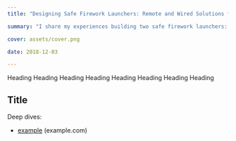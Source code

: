 ```yaml
---
title: "Designing Safe Firework Launchers: Remote and Wired Solutions for Controlled Rocket Launching"

summary: "I share my experiences building two safe firework launchers: a remote rocket launcher and a wired version. Explore the fun and safety tips I learned along the way, making fireworks enjoyable for everyone"

cover: assets/cover.png

date: 2018-12-03

---
```


Heading Heading Heading Heading Heading Heading Heading Heading




## Title

Deep dives:
- [example](https://example.com) (example.com)

